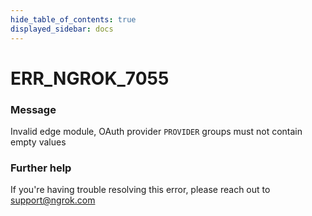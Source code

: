 ```yaml
---
hide_table_of_contents: true
displayed_sidebar: docs
---
```



# ERR_NGROK_7055

### Message

Invalid edge module, OAuth provider `PROVIDER` groups must not contain empty values

<ErrorDetails error="err_ngrok_7055" />

### Further help

If you're having trouble resolving this error, please reach out to [support@ngrok.com](mailto:support@ngrok.com?subject=Help%20with%20ERR_NGROK_7055)
